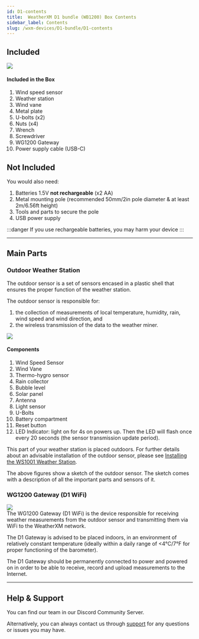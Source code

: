 ```yaml
---
id: D1-contents
title:  WeatherXM D1 bundle (WB1200) Box Contents
sidebar_label: Contents
slug: /wxm-devices/D1-bundle/D1-contents
---
```



## Included

<div class="explanation">
<img src={useBaseUrl("/img/wxm-devices/D1-bundle/contents-included-D1v2.svg")} 
     style={{width: '50%', height: 'auto'}} />
  <div>
    <h4>Included in the Box</h4>
    <ol>
      <li>Wind speed sensor</li>
      <li>Weather station</li>
      <li>Wind vane</li>
      <li>Metal plate</li>
      <li>U-bolts (x2)</li>
      <li>Nuts (x4)</li>
      <li>Wrench</li>
      <li>Screwdriver</li>
      <li>WG1200 Gateway</li>
      <li>Power supply cable (USB-C)</li>
    </ol>
  </div>
</div>

## Not Included

You would also need:
1. Batteries 1.5V **not rechargeable** (x2 AA)
1. Metal mounting pole (recommended 50mm/2in pole diameter & at least 2m/6.56ft height)
1. Tools and parts to secure the pole
1. USB power supply

:::danger
If you use rechargeable batteries, you may harm your device
:::

<hr/>

## Main Parts

### Outdoor Weather Station

The outdoor sensor is a set of sensors encased in a plastic shell that ensures the proper function of the weather station.

The outdoor sensor is responsible for:

1. the collection of measurements of local temperature, humidity, rain, wind speed and wind direction, and
1. the wireless transmission of the data to the weather miner.

<div class="explanation two-columns">
  <img src={useBaseUrl("img/wxm-devices/wifi-m5-bundle/ws1000a_b-parts.svg")} />
  <div>
    <h4>Components</h4>
    <ol>
      <li>Wind Speed Sensor</li>
      <li>Wind Vane</li>
      <li>Thermo-hygro sensor</li>
      <li>Rain collector</li>
      <li>Bubble level</li>
      <li>Solar panel</li>
      <li>Antenna</li>
      <li>Light sensor</li>
      <li>U-Bolts</li>
      <li>Battery compartment</li>
      <li>Reset button</li>
      <li>LED Indicator: light on for 4s on powers up. Then the LED will flash once every 20 seconds (the sensor transmission update period).</li>
    </ol>
  </div>
</div>

This part of your weather station is placed outdoors.
For further details about an advisable installation of the outdoor sensor, please see [Installing the WS1001 Weather Station](/wxm-devices/wifi-m5-bundle/install-weather-station).

The above figures show a sketch of the outdoor sensor. The sketch comes with a description of all the important parts and sensors of it.

### WG1200 Gateway (D1 WiFi)

<div class="control">
  <img src={useBaseUrl("/img/home/WG1200-gateway-side.png")} style={{ width: '50%', height: 'auto' }} />
</div>
The WG1200 Gateway (D1 WiFi) is the device responsible for receiving weather measurements from the outdoor sensor and transmitting them via WiFi to the WeatherXM network.

The D1 Gateway is advised to be placed indoors, in an environment of relatively constant temperature (ideally within a daily range of &#60;4°C/7°F for proper functioning of the barometer).

The D1 Gateway should be permanently connected to power and powered on in order to be able to receive, record and upload measurements to the Internet.

<hr/>

## Help & Support

You can find our team in our <Link to="https://weatherxm.com/discord">Discord Community Server</Link>.

Alternatively, you can always contact us through [support](https://support.weatherxm.com) for any questions or issues you may have.

